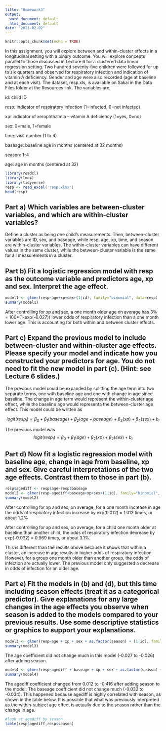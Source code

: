 ```yaml
---
title: "Homework3"
output:
  word_document: default
  html_document: default
date: "2023-02-02"
---
```


```r
knitr::opts_chunk$set(echo = TRUE)
```

In this assignment, you will explore between and within-cluster effects in a longitudinal setting with a binary outcome. You will explore concepts parallel to those discussed in Lecture 6 for a clustered data linear regression setting. Two hundred seventy-five children were followed for up to six quarters and observed for respiratory infection and indication of vitamin A deficiency. Gender and age were also recorded (age at baseline and at each visit). The dataset, resp.xls, is available on Sakai in the Data Files folder at the Resources link. The variables are:

id: child ID

resp: indicator of respiratory infection (1=infected, 0=not infected)

xp: indicator of xerophthalmia – vitamin A deficiency (1=yes, 0=no)

sex: 0=male, 1=female

time: visit number (1 to 6)

baseage: baseline age in months (centered at 32 months)

season: 1-4

age: age in months (centered at 32)

```r
library(readxl)
library(lme4)
library(tidyverse)
resp <- read_excel('resp.xlsx')
head(resp)
```



## Part a) Which variables are between-cluster variables, and which are within-cluster variables?

Define a cluster as being one child's measurements. Then, between-cluster variables are ID, sex, and baseage, while resp, age, xp, time, and season are within-cluster variables. The within-cluster variables can have different values in the same cluster, while the between-cluster variable is the same for all measurements in a cluster.


## Part b) Fit a logistic regression model with resp as the outcome variable and predictors age, xp and sex. Interpret the age effect.

```r
model1 <- glmer(resp~age+xp+sex+(1|id), family="binomial", data=resp)
summary(model1)
```

After controlling for xp and sex, a one month older age on average has 3% = 100*(1-exp(-0.027)) lower odds of respiratory infection than a one month lower age. This is accounting for both within and between cluster effects.

## Part c) Expand the previous model to include between-cluster and within-cluster age effects. Please specify your model and indicate how you constructed your predictors for age. You do not need to fit the new model in part (c). (Hint: see Lecture 6 slides.)

The previous model could be expanded by splitting the age term into two separate terms, one with baseline age and one with change in age since baseline. The change in age term would represent the within-cluster age effect, while the baseline age would representa the between-cluster age effect. This model could be written as

$$logit(resp_i) = \beta_0 +\beta_1(baseage) + \beta_2(age-baseage) + \beta_3(xp) + \beta_4(sex) + b_i$$

The previous model was 
$$logit(resp_i) = \beta_0 +\beta_1(age) + \beta_2(xp) + \beta_2(sex) + b_i$$


## Part d) Now fit a logistic regression model with baseline age, change in age from baseline, xp and sex. Give careful interpretations of the two age effects. Contrast them to those in part (b).
```r
resp$agediff <- resp$age-resp$baseage
model2 <- glmer(resp~agediff+baseage+xp+sex+(1|id), family="binomial", data=resp)
summary(model2)
```

After controlling for xp and sex, on average, for a one month increase in age the odds of respiratory infection increase by exp(0.012) = 1.012 times, or about 1.2%

After controlling for xp and sex, on average, for a child one month older at baseline than another child, the odds of respiratory infection decrease by exp(-0.032) = 0.969 times, or about 3.1%.

This is different than the results above because it shows that within a cluster, an increase in age results in higher odds of respiratory infection. However, for a group one month older than another group, the odds of infection are actually lower. The previous model only suggested a decrease in odds of infection for an older age.

## Part e) Fit the models in (b) and (d), but this time including season effects (treat it as a categorical predictor). Give explanations for any large changes in the age effects you observe when season is added to the models compared to your previous results. Use some descriptive statistics or graphics to support your explanations.

```r
model3 <- glmer(resp~age + xp + sex + as.factor(season) + (1|id), family="binomial", data=resp)
summary(model3)
```

The age coefficient did not change much in this model (-0.027 to -0.026) after adding season.

```r
model4 <- glmer(resp~agediff + baseage + xp + sex + as.factor(season) + (1|id), family="binomial", data=resp)
summary(model4)
```

The agediff coefficient changed from 0.012 to -0.416 after adding season to the model. The baseage coefficient did not change much (-0.032 to -0.034). This happened because agediff is highly correlated with season, as shown in the table below. It is possible that what was previously interpreted as the within-subject age effect is actually due to the season rather than the change in age.

```r
#look at agediff by season
table(resp$agediff,resp$season)
```


